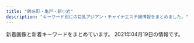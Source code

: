 ```yaml
---
title: "錦糸町・亀戸・新小岩"
description: "キーワード別にの巨乳アジアン・チャイナエステ嬢情報をまとめました。"
---
```


新着画像と新着キーワードをまとめています。
2021年04月19日の情報です。

<DmmAffiliateIns />
<KeywordTable
  shops={
    [
    {
        "keywords": {
            "C": 13,
            "\u30bb\u30af\u30b7\u30fc": 1
        },
        "station": "JR\u5c0f\u5ca9\u99c5\u5357\u53e3",
        "url": "http://thaipataya.chm.jp/",
        "name": "\u30d1\u30bf\u30e4",
        "img_links": [
            "https://chm.jp/domains1/thaipataya/myimg/imgcom37736_sp.png",
            "https://chm.jp/domains1/thaipataya/myimg/imgcom36603_sp.png",
            "https://chm.jp/domains1/thaipataya/myimg/imgcom36565_sp.jpg",
            "https://chm.jp/domains1/thaipataya/myimg/imgcom36584_sp.jpg",
            "https://chm.jp/domains1/thaipataya/myimg/imgcom37654_sp.jpg",
            "http://chm.jp/img/linebutton_82x20.png",
            "https://chm.jp/domains1/thaipataya/myimg/imgcom37789_sp.png",
            "https://chm.jp/domains1/thaipataya/myimg/imgcom36619_sp.jpg",
            "https://chm.jp/domains1/thaipataya/myimg/imgcom37659_sp.png",
            "https://chm.jp/domains1/thaipataya/myimg/imgcom37653_sp.jpg",
            "https://chm.jp/domains1/thaipataya/myimg/imgcom37734_sp.png",
            "https://chm.jp/domains1/thaipataya/myimg/imgcom36615_sp.png",
            "https://chm.jp/domains1/thaipataya/myimg/slideimg36561_sp.jpg",
            "https://chm.jp/domains1/thaipataya/myimg/imgcom36636_sp.jpg",
            "https://chm.jp/domains1/thaipataya/myimg/imgcom37668_sp.png",
            "https://chm.jp/domains1/thaipataya/myimg/imgcom37731_sp.png",
            "https://chm.jp/domains1/thaipataya/myimg/imgcom36575_sp.jpg",
            "https://chm.jp/domains1/thaipataya/myimg/imgcom36606_sp.jpg",
            "https://chm.jp/sozai/0_4999/bn122_sp.png",
            "https://chm.jp/domains1/thaipataya/myimg/imgcom37738_sp.png",
            "https://chm.jp/domains1/thaipataya/myimg/imgcom37732_sp.png",
            "https://chm.jp/domains1/thaipataya/myimg/imgcom37660_sp.png",
            "https://chm.jp/domains1/thaipataya/myimg/imgcom36585_sp.jpg",
            "https://chm.jp/sozai/0_4999/bn112_sp.png",
            "https://chm.jp/domains1/thaipataya/myimg/imgcom37174_sp.png",
            "https://chm.jp/domains1/thaipataya/myimg/imgcom37915_sp.jpg",
            "https://chm.jp/domains1/thaipataya/myimg/imgcom37664_sp.png",
            "https://chm.jp/domains1/thaipataya/myimg/imgcom37358_sp.jpg",
            "https://chm.jp/domains1/thaipataya/myimg/imgcom36566_sp.png",
            "https://chm.jp/domains1/thaipataya/myimg/imgcom37669_sp.jpg",
            "https://chm.jp/domains1/thaipataya/myimg/imgcom37663_sp.jpg",
            "https://chm.jp/domains1/thaipataya/myimg/imgcom37069_sp.jpg",
            "https://chm.jp/domains1/thaipataya/myimg/imgcom37360_sp.jpg",
            "https://chm.jp/domains1/thaipataya/myimg/imgcom37726_sp.png",
            "https://chm.jp/domains1/thaipataya/myimg/imgcom37839_sp.jpg",
            "https://chm.jp/domains1/thaipataya/myimg/imgcom37737_sp.png",
            "https://chm.jp/domains1/thaipataya/myimg/imgcom37655_sp.jpg",
            "https://chm.jp/domains1/thaipataya/myimg/imgcom37665_sp.jpg",
            "https://chm.jp/domains1/thaipataya/myimg/imgcom37841_sp.jpg",
            "https://chm.jp/domains1/thaipataya/myimg/imgcom36605_sp.jpg",
            "https://chm.jp/domains1/thaipataya/myimg/imgcom37710_sp.jpg",
            "https://chm.jp/domains1/thaipataya/myimg/imgcom37662_sp.png",
            "https://chm.jp/domains1/thaipataya/myimg/imgcom36634_sp.jpg",
            "https://chm.jp/domains1/thaipataya/myimg/imgcom37177_sp.png",
            "https://chm.jp/domains1/thaipataya/myimg/imgcom37357_sp.jpg",
            "https://chm.jp/domains1/thaipataya/myimg/imgcom37733_sp.png",
            "https://chm.jp/domains1/thaipataya/myimg/imgcom37728_sp.png",
            "https://chm.jp/domains1/thaipataya/myimg/imgcom37729_sp.png",
            "https://chm.jp/domains1/thaipataya/myimg/imgcom37361_sp.png",
            "https://chm.jp/domains1/thaipataya/myimg/imgcom37667_sp.png",
            "https://chm.jp/domains1/thaipataya/myimg/imgcom36581_sp.jpg",
            "https://chm.jp/domains1/thaipataya/myimg/imgcom37661_sp.png",
            "https://chm.jp/domains1/thaipataya/myimg/imgcom37666_sp.jpg",
            "https://chm.jp/domains1/thaipataya/myimg/imgcom37725_sp.png",
            "https://chm.jp/domains1/thaipataya/myimg/imgcom36614_sp.jpg",
            "https://chm.jp/domains1/thaipataya/myimg/imgcom36613_sp.jpg",
            "https://chm.jp/domains1/thaipataya/myimg/imgcom36618_sp.png",
            "https://chm.jp/domains1/thaipataya/myimg/imgcom37913_sp.jpg",
            "https://chm.jp/domains1/thaipataya/myimg/imgcom37833_sp.jpg",
            "https://chm.jp/domains1/thaipataya/myimg/imgcom37359_sp.jpg",
            "https://chm.jp/domains1/thaipataya/myimg/imgcom37740_sp.png",
            "https://chm.jp/domains1/thaipataya/myimg/imgcom37362_sp.png",
            "https://chm.jp/domains1/thaipataya/myimg/imgcom37172_sp.png",
            "https://chm.jp/domains1/thaipataya/myimg/imgcom37914_sp.jpg",
            "https://chm.jp/domains1/thaipataya/myimg/imgcom36576_sp.jpg",
            "https://chm.jp/domains1/thaipataya/myimg/imgcom37916_sp.jpg",
            "https://chm.jp/domains1/thaipataya/myimg/imgcom37067_sp.png",
            "https://chm.jp/domains1/thaipataya/myimg/imgcom37068_sp.jpg",
            "https://chm.jp/domains1/thaipataya/myimg/slideimg36560_sp.jpg",
            "https://chm.jp/domains1/thaipataya/myimg/imgcom36635_sp.jpg",
            "https://chm.jp/domains1/thaipataya/myimg/imgcom37658_sp.png",
            "https://chm.jp/domains1/thaipataya/myimg/imgcom36582_sp.jpg",
            "https://chm.jp/domains1/thaipataya/myimg/imgcom37739_sp.png",
            "https://chm.jp/domains1/thaipataya/myimg/imgcom36604_sp.jpg",
            "https://chm.jp/domains1/thaipataya/myimg/imgcom37730_sp.png",
            "https://chm.jp/domains1/thaipataya/myimg/imgcom37834_sp.jpg",
            "https://chm.jp/domains1/thaipataya/myimg/slideimg36562_sp.jpg",
            "https://chm.jp/domains1/thaipataya/myimg/imgcom36567_sp.jpg",
            "https://chm.jp/domains1/thaipataya/myimg/imgcom36607_sp.jpg",
            "https://chm.jp/domains1/thaipataya/myimg/imgcom37840_sp.jpg",
            "https://chm.jp/domains1/thaipataya/myimg/imgcom37727_sp.png"
        ]
    },
    {
        "img_links": [
            "https://www.yitigo.work/images/staff/mayu.png",
            "https://www.yitigo.work/images/home/index_tel.png",
            "https://www.yitigo.work/images/staff/mayu1.jpg",
            "https://www.yitigo.work/images/headerParts01.png",
            "https://www.yitigo.work/images/home/index_14.png",
            "https://www.yitigo.work/images/staff/staff_03.png",
            "https://www.yitigo.work/images/top_flash_02.jpg",
            "https://www.yitigo.work/images/top_04.png",
            "https://www.yitigo.work/images/home/index_09.png",
            "https://www.yitigo.work/images/home/staff_02.jpg",
            "https://www.yitigo.work/images/home/index_05.png",
            "https://www.yitigo.work/images/home/staff_03.jpg",
            "https://www.yitigo.work/images/home/index_17.png",
            "https://www.yitigo.work/images/top_flash_01.jpg",
            "https://www.yitigo.work/images/top_01.png",
            "https://www.yitigo.work/images/staff/risa.png",
            "https://www.yitigo.work/images/page_top.png",
            "https://www.yitigo.work/images/staff/hana.png",
            "https://www.yitigo.work/images/staff/risa1.jpg",
            "https://www.yitigo.work/images/home/staff_01.jpg",
            "https://www.yitigo.work/images/home/index_06.png",
            "https://www.yitigo.work/images/home/index_15.png",
            "https://www.yitigo.work/images/home/index_07.png",
            "https://www.yitigo.work/images/home/index_13.png",
            "https://www.yitigo.work/images/home/index_12.png",
            "https://www.yitigo.work/images/home/index_01.png",
            "https://www.yitigo.work/images/home/index_11.png",
            "https://www.yitigo.work/images/home/index_19.png",
            "https://www.yitigo.work/images/staff/staff_01.png",
            "https://www.yitigo.work/images/home/index_10.png",
            "https://www.yitigo.work/images/top_02.png",
            "https://www.yitigo.work/images/staff/hana1.jpg"
        ],
        "name": "\u82fa",
        "url": "https://www.yitigo.work/",
        "station": "JR\u5c0f\u5ca9\u99c5\u5357\u53e3",
        "keywords": {}
    },
    {
        "name": "\u30b9\u30c1\u30e5\u30ef\u306e\u30b9\u30de\u30a4\u30eb",
        "keywords": {
            "C": 7
        },
        "url": "http://kinshicho-es.xyz/",
        "img_links": [
            "http://kinshicho-es.xyz/images/g41.jpg",
            "http://kinshicho-es.xyz/images/left1_2_02.jpg",
            "http://kinshicho-es.xyz/images/kanban.jpg",
            "http://kinshicho-es.xyz/images/r1.jpg",
            "http://kinshicho-es.xyz/images/top1.jpg",
            "http://kinshicho-es.xyz/images/g5.jpg",
            "http://kinshicho-es.xyz/images/b2.jpg",
            "http://kinshicho-es.xyz/images/g2.jpg",
            "http://kinshicho-es.xyz/images/r4.jpg",
            "http://kinshicho-es.xyz/images/g3.jpg",
            "http://kinshicho-es.xyz/images/r2.jpg",
            "http://kinshicho-es.xyz/images/r3.jpg",
            "http://kinshicho-es.xyz/images/b1.jpg",
            "http://kinshicho-es.xyz/images/news-tit1.jpg",
            "http://kinshicho-es.xyz/images/top.jpg",
            "http://kinshicho-es.xyz/images/g0.jpg"
        ],
        "station": "JR\u9326\u7cf8\u753a\u99c5\u5317\u53e3"
    },
    {
        "station": "JR\u9326\u7cf8\u753a\u99c5\u5317\u53e3",
        "url": "http://k-yorocobi.com/",
        "img_links": [
            "http://k-yorocobi.com/images/bar-pickup.png",
            "http://k-yorocobi.com/images/bar-cam.png",
            "http://k-yorocobi.com/images/c-top.png",
            "http://k-yorocobi.com/images/bar-interior.png",
            "http://k-yorocobi.com/pic/pic1.jpg",
            "http://k-yorocobi.com/images/b-tel.png",
            "http://k-yorocobi.com/images/bar-staff.png",
            "http://k-yorocobi.com/images/footer.png",
            "http://k-yorocobi.com/pic/pic3.jpg",
            "http://k-yorocobi.com/staff/s-tika.jpg",
            "http://k-yorocobi.com/images/b-movie.png",
            "http://k-yorocobi.com/staff/s-rina.jpg",
            "http://k-yorocobi.com/images/bar-news.png",
            "http://k-yorocobi.com/images/c-staff.png",
            "http://k-yorocobi.com/images/b-awaawa.png",
            "http://k-yorocobi.com/images/bill.jpg",
            "http://k-yorocobi.com/staff/s-yuyu.jpg",
            "http://k-yorocobi.com/staff/s-emi.jpg",
            "http://k-yorocobi.com/pic/pic2.jpg",
            "http://k-yorocobi.com/pic/pic4.jpg",
            "http://k-yorocobi.com/images/c-interior.png",
            "http://k-yorocobi.com/images/b-mobile.png"
        ],
        "keywords": {},
        "name": "\u3088\u308d\u3053\u3073"
    },
    {
        "img_links": [
            "http://shizuku2009.com/images/index_02.jpg",
            "http://shizuku2009.com/images/index_04.jpg",
            "http://shizuku2009.com/images/index_14.jpg",
            "http://shizuku2009.com/images/index_06.jpg",
            "http://shizuku2009.com/images/index_15.jpg",
            "http://shizuku2009.com/staff/6/1.jpg",
            "http://shizuku2009.com/images/index_17.jpg",
            "http://shizuku2009.com/images/staff_15.jpg",
            "http://shizuku2009.com/staff/2/1.jpg",
            "http://shizuku2009.com/images/index_10.jpg",
            "http://shizuku2009.com/images/index_07.jpg",
            "http://shizuku2009.com/staff/3/1.jpg",
            "http://shizuku2009.com/staff/4/1.jpg",
            "http://shizuku2009.com/images/staff_12.jpg",
            "http://shizuku2009.com/images/index_20.jpg",
            "http://shizuku2009.com/staff/1/1.jpg",
            "http://shizuku2009.com/images/index_09.jpg",
            "http://shizuku2009.com/images/index_08.jpg",
            "http://shizuku2009.com/staff/5/1.jpg",
            "http://shizuku2009.com/images/index_05.jpg",
            "http://shizuku2009.com/images/index_19.jpg",
            "http://shizuku2009.com/images/index_13.jpg",
            "http://shizuku2009.com/images/service_13.jpg"
        ],
        "station": "\u9752\u7825\u99c5A2\u51fa\u53e3",
        "name": "\u79cb",
        "keywords": {},
        "url": "http://shizuku2009.com/"
    },
    {
        "name": "SHERRY",
        "keywords": {
            "87": 16,
            "G": 8,
            "86": 16,
            "88": 8,
            "C": 8,
            "D": 24
        },
        "url": "http://www.sherry.relaxjp.info/",
        "station": "JR\u9326\u7cf8\u753a\u99c5\u5357\u53e3",
        "img_links": [
            "http://www.sherry.relaxjp.info/files/004.jpg",
            "http://www.sherry.relaxjp.info/images/s_news.png",
            "http://www.sherry.relaxjp.info/files/005.jpg",
            "http://www.sherry.relaxjp.info/images/slider-img002.jpg",
            "http://www.sherry.relaxjp.info/images/s_pickup.png",
            "http://www.sherry.relaxjp.info/files/001.jpg",
            "http://www.sherry.relaxjp.info/files/002.jpg",
            "http://www.sherry.relaxjp.info/images/m2.jpg",
            "http://www.sherry.relaxjp.info/images/m3.jpg",
            "http://www.sherry.relaxjp.info/images/m1.jpg",
            "http://www.sherry.relaxjp.info/images/m4.jpg",
            "http://www.sherry.relaxjp.info/images/s_message.png",
            "http://www.sherry.relaxjp.info/images/m6.jpg",
            "http://www.sherry.relaxjp.info/images/slider-img001.jpg",
            "http://www.sherry.relaxjp.info/images/s_top_therapist.png",
            "http://www.sherry.relaxjp.info/files/003.jpg"
        ]
    },
    {
        "station": "JR\u4e80\u6238\u99c5\u6771\u53e3",
        "img_links": [
            "http://miyabi-aroma.xyz/images/staff/3/yaya2.jpg",
            "http://miyabi-aroma.xyz/images/index-rose_02.png",
            "http://miyabi-aroma.xyz/images/staff/3/kiki2.jpg",
            "http://miyabi-aroma.xyz/images/nav/nav-info.jpg",
            "http://miyabi-aroma.xyz/images/index-rose_13.png",
            "http://miyabi-aroma.xyz/images/3/2.jpg",
            "http://miyabi-aroma.xyz/images/shishu/se1.jpg",
            "http://miyabi-aroma.xyz/images/nav/nav-staff.jpg",
            "http://miyabi-aroma.xyz/images/nav/nav-job.jpg",
            "http://miyabi-aroma.xyz/images/staff/3/rina2.jpg",
            "http://miyabi-aroma.xyz/images/staff/3/miya2.jpg",
            "http://miyabi-aroma.xyz/images/staff/3/miya.jpg",
            "http://miyabi-aroma.xyz/images/nav/nav-sys.jpg",
            "http://miyabi-aroma.xyz/images/11.png",
            "http://miyabi-aroma.xyz/images/index-rose_07.png",
            "http://miyabi-aroma.xyz/images/3/1.jpg",
            "http://miyabi-aroma.xyz/images/index-rose_09.png",
            "http://miyabi-aroma.xyz/images/index-rose_04.png",
            "http://miyabi-aroma.xyz/images/staff/3/yaya1.jpg",
            "http://miyabi-aroma.xyz/images/1801706901.jpg",
            "http://miyabi-aroma.xyz/images/staff/3/yami.jpg",
            "http://miyabi-aroma.xyz/images/staff/3/ami.jpg",
            "http://miyabi-aroma.xyz/images/staff/3/kiki.jpg",
            "http://miyabi-aroma.xyz/images/staff/3/rina.jpg",
            "http://miyabi-aroma.xyz/images/staff/3/ami2.jpg",
            "http://miyabi-aroma.xyz/images/shishu/se2.jpg"
        ],
        "url": "http://miyabi-aroma.xyz/",
        "keywords": {
            "C": 7
        },
        "name": "\u685c"
    },
    {
        "station": "JR\u5c0f\u5ca9\u99c5\u5317\u53e3",
        "url": "http://aria.tokyo-relaxtime.asia/",
        "name": "Aria\uff5e\u30a2\u30ea\u30a2\uff5e",
        "keywords": {},
        "img_links": [
            "http://aria.tokyo-relaxtime.asia/img/slick/st-4.jpg",
            "http://aria.tokyo-relaxtime.asia/img/cast/apple-01.jpg",
            "http://aria.tokyo-relaxtime.asia/img/cast/yaya-03.jpg",
            "http://aria.tokyo-relaxtime.asia/img/cast/miki-03.jpg",
            "http://aria.tokyo-relaxtime.asia/img/slick/st-3.jpg",
            "http://aria.tokyo-relaxtime.asia/img/cast/yumi-01.jpg",
            "http://aria.tokyo-relaxtime.asia/img/cast/rina-02.jpg",
            "http://aria.tokyo-relaxtime.asia/img/cast/coco-04.jpg",
            "http://aria.tokyo-relaxtime.asia/img/cast/yumi-02.jpg",
            "http://aria.tokyo-relaxtime.asia/img/cast/yuri-01.jpg",
            "http://aria.tokyo-relaxtime.asia/img/cast/aya-01.jpg",
            "http://aria.tokyo-relaxtime.asia/img/cast/miki-04.jpg",
            "http://aria.tokyo-relaxtime.asia/img/cast/yumi-03.jpg",
            "http://aria.tokyo-relaxtime.asia/img/cast/aki-03.jpg",
            "http://aria.tokyo-relaxtime.asia/img/cast/risa-03.jpg",
            "http://aria.tokyo-relaxtime.asia/img/cast/risa-01.jpg",
            "http://aria.tokyo-relaxtime.asia/img/cast/rina-04.jpg",
            "http://aria.tokyo-relaxtime.asia/img/cast/apple-02.jpg",
            "http://aria.tokyo-relaxtime.asia/img/slick/st-1.jpg",
            "http://aria.tokyo-relaxtime.asia/img/cast/aki-01.jpg",
            "http://aria.tokyo-relaxtime.asia/img/cast/nana-01.jpg",
            "http://aria.tokyo-relaxtime.asia/img/cast/aki-02.jpg",
            "http://aria.tokyo-relaxtime.asia/img/cast/yuri-04.jpg",
            "http://aria.tokyo-relaxtime.asia/img/cast/risa-02.jpg",
            "http://aria.tokyo-relaxtime.asia/img/cast/nana-03.jpg",
            "http://aria.tokyo-relaxtime.asia/img/cast/aya-02.jpg",
            "http://aria.tokyo-relaxtime.asia/img/cast/aya-03.jpg",
            "http://aria.tokyo-relaxtime.asia/img/cast/apple-04.jpg",
            "http://aria.tokyo-relaxtime.asia/img/cast/aki-04.jpg",
            "http://aria.tokyo-relaxtime.asia/img/interior/corridor-1.jpg",
            "http://aria.tokyo-relaxtime.asia/img/cast/apple-03.jpg",
            "http://aria.tokyo-relaxtime.asia/img/cast/miki-02.jpg",
            "http://aria.tokyo-relaxtime.asia/img/cast/coco-01.jpg",
            "http://aria.tokyo-relaxtime.asia/img/cast/miki-01.jpg",
            "http://aria.tokyo-relaxtime.asia/img/cast/yaya-02.jpg",
            "http://aria.tokyo-relaxtime.asia/img/cast/yaya-04.jpg",
            "http://aria.tokyo-relaxtime.asia/img/cast/yuri-03.jpg",
            "http://aria.tokyo-relaxtime.asia/img/cast/nana-02.jpg",
            "http://aria.tokyo-relaxtime.asia/img/cast/yaya-01.jpg",
            "http://aria.tokyo-relaxtime.asia/img/cast/nana-04.jpg",
            "http://aria.tokyo-relaxtime.asia/img/cast/aya-04.jpg",
            "http://aria.tokyo-relaxtime.asia/img/slick/st-2.jpg",
            "http://aria.tokyo-relaxtime.asia/img/interior/lobby-1.jpg",
            "http://aria.tokyo-relaxtime.asia/img/cast/yumi-04.jpg",
            "http://aria.tokyo-relaxtime.asia/img/cast/rina-03.jpg",
            "http://aria.tokyo-relaxtime.asia/img/cast/rina-01.jpg",
            "http://aria.tokyo-relaxtime.asia/img/cast/risa-04.jpg",
            "http://aria.tokyo-relaxtime.asia/img/cast/coco-03.jpg",
            "http://aria.tokyo-relaxtime.asia/img/slick/st-5.jpg",
            "http://aria.tokyo-relaxtime.asia/img/cast/coco-02.jpg"
        ]
    },
    {
        "keywords": {},
        "img_links": [
            "http://www.es-royal.click/images/8.jpg",
            "http://www.es-royal.click/images/b1.jpg",
            "http://www.es-royal.click/images/1.jpg",
            "http://www.es-royal.click/images/6.jpg",
            "http://www.es-royal.click/images/4.jpg",
            "http://www.es-royal.click/images/s1.png",
            "http://www.es-royal.click/images/staff_t.jpg",
            "http://www.es-royal.click/images/news.png",
            "http://www.es-royal.click/images/ta.jpg",
            "http://www.es-royal.click/img/momo2.jpg",
            "http://www.es-royal.click/img/nana1.jpg",
            "http://www.es-royal.click/images/int1.png",
            "http://www.es-royal.click/images/mobile.jpg",
            "http://www.es-royal.click/img/mimi1.jpg",
            "http://www.es-royal.click/images/sys1.png",
            "http://www.es-royal.click/images/b2.jpg",
            "http://www.es-royal.click/images/main_footer.jpg",
            "http://www.es-royal.click/images/9.jpg",
            "http://www.es-royal.click/img/emi1.jpg",
            "http://www.es-royal.click/images/5.jpg",
            "http://www.es-royal.click/img/miyuki1.jpg",
            "http://www.es-royal.click/images/int2.png",
            "http://www.es-royal.click/img/momo1.jpg",
            "http://www.es-royal.click/images/7.jpg",
            "http://www.es-royal.click/img/aya1.jpg",
            "http://www.es-royal.click/img/ego1.jpg",
            "http://www.es-royal.click/images/b3.jpg",
            "http://www.es-royal.click/images/main_top.jpg",
            "http://www.es-royal.click/images/head.jpg",
            "http://www.es-royal.click/images/interior_t.jpg"
        ],
        "name": "\u5e78\u305b",
        "station": "\u4eac\u6210\u7acb\u77f3\u99c5\u5317\u53e3",
        "url": "http://www.es-royal.click/"
    },
    {
        "name": "\u5343\u693f",
        "keywords": {},
        "url": "http://sentsubaki.asia/",
        "img_links": [
            "http://sentsubaki.asia/img/cast/yumi-04.jpg",
            "http://sentsubaki.asia/img/cast/yuyu-02.jpg",
            "http://sentsubaki.asia/img/cast/yumi-02.jpg",
            "http://sentsubaki.asia/img/cast/aya-04.jpg",
            "http://sentsubaki.asia/img/cast/you-02.jpg",
            "http://sentsubaki.asia/img/cast/miki-03.jpg",
            "http://sentsubaki.asia/img/cast/you-04.jpg",
            "http://sentsubaki.asia/img/interior/lobby-2.jpg",
            "http://sentsubaki.asia/img/cast/yuyu-01.jpg",
            "http://sentsubaki.asia/img/btn_twitter.png",
            "http://sentsubaki.asia/img/cast/nina-03.jpg",
            "http://sentsubaki.asia/img/btn_top.png",
            "http://sentsubaki.asia/img/cast/momo-01.jpg",
            "http://sentsubaki.asia/img/cast/miki-01.jpg",
            "http://sentsubaki.asia/img/cast/you-03.jpg",
            "http://sentsubaki.asia/img/head_time.png",
            "http://sentsubaki.asia/img/cast/yumi-03.jpg",
            "http://sentsubaki.asia/img/cast/aya-03.jpg",
            "http://sentsubaki.asia/img/interior/lobby-1.jpg",
            "http://sentsubaki.asia/img/cast/miki-04.jpg",
            "http://sentsubaki.asia/img/cast/momo-03.jpg",
            "http://sentsubaki.asia/img/cast/yuyu-04.jpg",
            "http://sentsubaki.asia/img/cast/nina-04.jpg",
            "http://sentsubaki.asia/img/head_tel.png",
            "http://sentsubaki.asia/img/coupon_special.png",
            "http://sentsubaki.asia/img/cast/momo-02.jpg",
            "http://sentsubaki.asia/img/btn_cast.png",
            "http://sentsubaki.asia/img/cast/you-01.jpg",
            "http://sentsubaki.asia/img/cast/miki-02.jpg",
            "http://sentsubaki.asia/img/cast/aya-01.jpg",
            "http://sentsubaki.asia/img/btn_interior.png",
            "http://sentsubaki.asia/img/cast/momo-04.jpg"
        ],
        "station": "JR\u4e80\u6238\u99c5\u6771\u53e3"
    },
    {
        "station": "JR\u65b0\u5c0f\u5ca9\u99c5\u5357\u53e3",
        "url": "http://www.o-miyabi.com/",
        "keywords": {
            "89": 6,
            "86": 2,
            "84": 2,
            "D": 4,
            "H": 2,
            "85": 4,
            "C": 12,
            "98": 2
        },
        "name": "\u96c5\u82b3",
        "img_links": [
            "http://www.o-miyabi.com/images/index_16.jpg",
            "http://www.o-miyabi.com/s/images/service_01.png",
            "http://www.o-miyabi.com/images/info_02.jpg",
            "http://www.o-miyabi.com/images/upload/thumb/928147996b3538a2.jpg",
            "http://www.o-miyabi.com/s/images/service_03.png",
            "http://www.o-miyabi.com/images/upload/thumb/301c9a35b11a384f.jpg",
            "http://www.o-miyabi.com/images/index_05.jpg",
            "http://www.o-miyabi.com/images/index_10.jpg",
            "http://www.o-miyabi.com/images/index_13.jpg",
            "http://www.o-miyabi.com/s/uploads/01.jpg",
            "http://www.o-miyabi.com/images/index_01.jpg",
            "http://www.o-miyabi.com/s/images/slider/next.png",
            "http://www.o-miyabi.com/images/upload/thumb/3074da3acdacd1a3.jpg",
            "http://www.o-miyabi.com/images/upload/thumb/0981f77ac0a1e07f.jpg",
            "http://www.o-miyabi.com/images/upload/thumb/1a8371be7358f1df.jpg",
            "http://www.o-miyabi.com/images/movie_09.jpg",
            "http://www.o-miyabi.com/s/images/slider/prev.png",
            "http://www.o-miyabi.com/s/images/pc.png",
            "http://www.o-miyabi.com/images/rec_09.jpg",
            "http://www.o-miyabi.com/images/index_09.jpg",
            "http://www.o-miyabi.com/images/upload/thumb/0dc07af1006255fa.jpg",
            "http://www.o-miyabi.com/s/image/nav_sys.png",
            "http://www.o-miyabi.com/images/index_06.jpg",
            "http://www.o-miyabi.com/images/upload/thumb/04d21d82d11bc049.jpg",
            "http://www.o-miyabi.com/s/images/slider/3.jpg",
            "http://www.o-miyabi.com/s/images/t3.jpg",
            "http://www.o-miyabi.com/images/upload/thumb/57af63e7ff71466b.jpg",
            "http://www.o-miyabi.com/images/index_03.jpg",
            "http://www.o-miyabi.com/s/images/tel.png",
            "http://www.o-miyabi.com/s/images/t1.jpg",
            "http://www.o-miyabi.com/s/uploads/03.jpg",
            "http://www.o-miyabi.com/s/uploads/02.jpg",
            "http://www.o-miyabi.com/s/uploads/07.jpg",
            "http://www.o-miyabi.com/images/upload/thumb/db15ea2226867103.jpg",
            "http://www.o-miyabi.com/images/index_18.jpg",
            "http://www.o-miyabi.com/images/index_19.jpg",
            "http://www.o-miyabi.com/s/uploads/06.jpg",
            "http://www.o-miyabi.com/images/index_07.jpg",
            "http://www.o-miyabi.com/s/image/nav_topics.png",
            "http://www.o-miyabi.com/images/upload/thumb/7713de024ddc43e7.jpg",
            "http://www.o-miyabi.com/images/upload/thumb/72ffa1fb925d394b.jpg",
            "http://www.o-miyabi.com/images/upload/thumb/51d074f8f9cdb905.jpg",
            "http://www.o-miyabi.com/images/info_09.jpg",
            "http://www.o-miyabi.com/images/info.jpg",
            "http://www.o-miyabi.com/images/upload/thumb/6d7987cae648e809.jpg",
            "http://www.o-miyabi.com/girl/01.jpg",
            "http://www.o-miyabi.com/s/images/slider/2.jpg",
            "http://www.o-miyabi.com/s/uploads/08.jpg",
            "http://www.o-miyabi.com/s/images/iphone.png",
            "http://www.o-miyabi.com/images/rec.jpg",
            "http://www.o-miyabi.com/s/image/nav_cast.png",
            "http://www.o-miyabi.com/s/images/slider/1.jpg",
            "http://www.o-miyabi.com/images/staff_09.jpg",
            "http://www.o-miyabi.com/images/upload/thumb/e12bb065f2380463.jpg",
            "http://www.o-miyabi.com/s/image/nav_manga.png",
            "http://www.o-miyabi.com/s/image/nav_hotel.png",
            "http://www.o-miyabi.com/images/upload/thumb/ee1f5473198d928e.jpg",
            "http://www.o-miyabi.com/images/index_02.jpg",
            "http://www.o-miyabi.com/s/image/nav_top.png",
            "http://www.o-miyabi.com/s/images/top_2.jpg",
            "http://www.o-miyabi.com/images/index_04.jpg",
            "http://www.o-miyabi.com/s/images/t2.jpg",
            "http://www.o-miyabi.com/images/upload/thumb/6fceb6aef71115ac.jpg",
            "http://www.o-miyabi.com/s/uploads/04.jpg",
            "http://www.o-miyabi.com/s/images/service_07.png",
            "http://www.o-miyabi.com/s/images/okubokomachi.jpg",
            "http://www.o-miyabi.com/images/index_14.jpg"
        ]
    },
    {
        "station": "\u68ee\u4e0b\u99c5A4\u53e3",
        "keywords": {
            "90": 2,
            "93": 1,
            "86": 1
        },
        "url": "http://ipidiw.com/relaxnomori/",
        "img_links": [
            "http://ipidiw.com/relaxnomori/images/tp.png",
            "http://ipidiw.com/relaxnomori/user_data/00000018.jpg",
            "http://ipidiw.com/relaxnomori/images/rem.jpg",
            "http://ipidiw.com/relaxnomori/images/tt.jpg",
            "http://ipidiw.com/relaxnomori/images/mobile.jpg",
            "http://ipidiw.com/relaxnomori/images/news.jpg",
            "http://ipidiw.com/relaxnomori/images/staff_t.jpg",
            "http://ipidiw.com/relaxnomori/user_data/00000020.jpg",
            "http://ipidiw.com/relaxnomori/images/interior.png",
            "http://ipidiw.com/relaxnomori/user_data/00000017.jpg",
            "http://ipidiw.com/relaxnomori/images/interior_t.jpg",
            "http://ipidiw.com/relaxnomori/user_data/00000019.jpg"
        ],
        "name": "\u30ea\u30e9\u30c3\u30af\u30b9\u306e\u68ee"
    },
    {
        "img_links": [
            "http://www.sh-yuki.work/uploads/200618/1-20061Q6342Y06.jpg",
            "http://www.sh-yuki.work/images/room4.jpg",
            "http://www.sh-yuki.work/uploads/191006/1-191006105IM24.jpg",
            "http://www.sh-yuki.work/uploads/200713/1-200G3110344421.jpg",
            "http://www.sh-yuki.work/uploads/201215/1-201215145200113.jpg",
            "http://www.sh-yuki.work/images/lanmu3.jpg",
            "http://www.sh-yuki.work/images/1.jpg",
            "http://www.sh-yuki.work/uploads/200127/1-20012G02404310.jpg",
            "http://www.sh-yuki.work/uploads/191006/1-191006105P61Z.jpg",
            "http://www.sh-yuki.work/uploads/200110/1-20011013245Y49.jpg",
            "http://www.sh-yuki.work/uploads/191221/1-191221111A3123.jpg",
            "http://www.sh-yuki.work/images/end.png",
            "http://www.sh-yuki.work/images/s_staff.jpg",
            "http://www.sh-yuki.work/uploads/210216/1-210216154459443.jpg",
            "http://www.sh-yuki.work/images/room1.jpg",
            "http://www.sh-yuki.work/uploads/191021/1-19102116361I39.jpg",
            "http://www.sh-yuki.work/uploads/210216/1-210216154445506.jpg",
            "http://www.sh-yuki.work/uploads/190110/1-1Z110093529363.png",
            "http://www.sh-yuki.work/images/room3.jpg",
            "http://www.sh-yuki.work/uploads/191104/1-1911041I124915.jpg",
            "http://www.sh-yuki.work/images/s_news.jpg",
            "http://www.sh-yuki.work/images/room2.jpg",
            "http://www.sh-yuki.work/uploads/191227/1-19122F93911958.jpg",
            "http://www.sh-yuki.work/uploads/200618/1-20061Q633094V.jpg",
            "http://www.sh-yuki.work/uploads/190105/1-1Z105143R9539.jpg",
            "http://www.sh-yuki.work/uploads/201214/1-201214162100347.jpg",
            "http://www.sh-yuki.work/images/lanmu4.jpg",
            "http://www.sh-yuki.work/images/mobile.jpg",
            "http://www.sh-yuki.work/uploads/200620/1-200620154311K4.jpg",
            "http://www.sh-yuki.work/uploads/200620/1-20062015425B54.jpg",
            "http://www.sh-yuki.work/uploads/201215/1-201215145153M4.jpg",
            "http://www.sh-yuki.work/images/top.png",
            "http://www.sh-yuki.work/uploads/191028/1-19102Q03S5a4.jpg",
            "http://www.sh-yuki.work/uploads/200713/1-200G3125135C2.jpg",
            "http://www.sh-yuki.work/uploads/191202/1-191202154021200.jpg",
            "http://www.sh-yuki.work/images/lanmu2.jpg",
            "http://www.sh-yuki.work/images/nbj2.jpg",
            "http://www.sh-yuki.work/images/lanmu5.jpg",
            "http://www.sh-yuki.work/uploads/200218/1-20021Q3591A57.jpg",
            "http://www.sh-yuki.work/uploads/191227/1-19122F94110460.jpg",
            "http://www.sh-yuki.work/uploads/201214/1-20121416231WV.jpg",
            "http://www.sh-yuki.work/uploads/190105/1-1Z105143921224.jpg",
            "http://www.sh-yuki.work/uploads/200218/1-20021Q359301Q.jpg",
            "http://www.sh-yuki.work/uploads/190105/1-1Z105143940E6.jpg",
            "http://www.sh-yuki.work/uploads/190105/1-1Z1051440193X.jpg"
        ],
        "url": "http://www.sh-yuki.work/",
        "name": "\u3086\u304d",
        "station": "JR\u5c0f\u5ca9\u99c5\u5317\u53e3",
        "keywords": {
            "88": 1,
            "89": 2,
            "86": 14,
            "D": 17
        }
    },
    {
        "station": "JR\u4e80\u6238\u99c5\u6771\u53e3",
        "url": "http://iyashi.sweet-relaxation.com/",
        "img_links": [
            "http://iyashi.sweet-relaxation.com/img/cast/eri-03.jpg",
            "http://iyashi.sweet-relaxation.com/img/slick/sl-1.jpg",
            "http://iyashi.sweet-relaxation.com/img/cast/ran-03.jpg",
            "http://iyashi.sweet-relaxation.com/img/cast/yaya-01.jpg",
            "http://iyashi.sweet-relaxation.com/img/cast/eri-01.jpg",
            "http://iyashi.sweet-relaxation.com/img/slick/sl-6.jpg",
            "http://iyashi.sweet-relaxation.com/img/cast/ran-02.jpg",
            "http://iyashi.sweet-relaxation.com/img/slick/sl-4.jpg",
            "http://iyashi.sweet-relaxation.com/img/slick/sl-2.jpg",
            "http://iyashi.sweet-relaxation.com/img/cast/olive-01.jpg",
            "http://iyashi.sweet-relaxation.com/img/cast/yaya-02.jpg",
            "http://iyashi.sweet-relaxation.com/img/cast/eri-02.jpg",
            "http://iyashi.sweet-relaxation.com/img/cast/olive-03.jpg",
            "http://iyashi.sweet-relaxation.com/img/treatment/body-01.jpg",
            "http://iyashi.sweet-relaxation.com/img/treatment/aroma-01.jpg",
            "http://iyashi.sweet-relaxation.com/img/cast/ran-01.jpg",
            "http://iyashi.sweet-relaxation.com/img/treatment/ashitsubo-01.jpg",
            "http://iyashi.sweet-relaxation.com/img/cast/olive-02.jpg",
            "http://iyashi.sweet-relaxation.com/img/cast/yaya-03.jpg",
            "http://iyashi.sweet-relaxation.com/img/slick/sl-5.jpg",
            "http://iyashi.sweet-relaxation.com/img/slick/sl-3.jpg",
            "http://iyashi.sweet-relaxation.com/img/slick/sl-7.jpg"
        ],
        "name": "\u7652 IYASHI",
        "keywords": {}
    },
    {
        "url": "https://piano.sweet-relaxation.com/",
        "img_links": [
            "https://piano.sweet-relaxation.com/img/slick/sl-3.jpg",
            "https://piano.sweet-relaxation.com/img/cast/ai-03.jpg",
            "https://piano.sweet-relaxation.com/img/cast/aye-01.jpg",
            "https://piano.sweet-relaxation.com/img/cast/nana-02.jpg",
            "https://piano.sweet-relaxation.com/img/cast/miky-02.jpg",
            "https://piano.sweet-relaxation.com/img/cast/aki-01.jpg",
            "https://piano.sweet-relaxation.com/img/cast/miya-03.jpg",
            "https://piano.sweet-relaxation.com/img/cast/miky-03.jpg",
            "https://piano.sweet-relaxation.com/img/cast/miky-04.jpg",
            "https://piano.sweet-relaxation.com/img/interior/int-03.jpg",
            "https://piano.sweet-relaxation.com/img/cast/luna-02.jpg",
            "https://piano.sweet-relaxation.com/img/cast/miya-02.jpg",
            "https://piano.sweet-relaxation.com/img/slick/sl-4.jpg",
            "https://piano.sweet-relaxation.com/img/cast/miya-04.jpg",
            "https://piano.sweet-relaxation.com/img/cast/nana-03.jpg",
            "https://piano.sweet-relaxation.com/img/cast/ebi-01.jpg",
            "https://piano.sweet-relaxation.com/img/cast/nico-03.jpg",
            "https://piano.sweet-relaxation.com/img/cast/aye-03.jpg",
            "https://piano.sweet-relaxation.com/img/cast/nico-01.jpg",
            "https://piano.sweet-relaxation.com/img/cast/aini-01.jpg",
            "https://piano.sweet-relaxation.com/img/cast/nana-04.jpg",
            "https://piano.sweet-relaxation.com/img/cast/luna-04.jpg",
            "https://piano.sweet-relaxation.com/img/cast/lili-03.jpg",
            "https://piano.sweet-relaxation.com/img/cast/miya-01.jpg",
            "https://piano.sweet-relaxation.com/img/cast/coco-02.jpg",
            "https://piano.sweet-relaxation.com/img/cast/lili-01.jpg",
            "https://piano.sweet-relaxation.com/img/cast/luna-01.jpg",
            "https://piano.sweet-relaxation.com/img/cast/ai-04.jpg",
            "https://piano.sweet-relaxation.com/img/cast/ebi-03.jpg",
            "https://piano.sweet-relaxation.com/img/slick/sl-7.jpg",
            "https://piano.sweet-relaxation.com/img/interior/int-01.jpg",
            "https://piano.sweet-relaxation.com/img/cast/nico-04.jpg",
            "https://piano.sweet-relaxation.com/img/cast/coco-03.jpg",
            "https://piano.sweet-relaxation.com/img/cast/ebi-02.jpg",
            "https://piano.sweet-relaxation.com/img/cast/nico-02.jpg",
            "https://piano.sweet-relaxation.com/img/interior/int-04.jpg",
            "https://piano.sweet-relaxation.com/img/slick/sl-2.jpg",
            "https://piano.sweet-relaxation.com/img/cast/aki-02.jpg",
            "https://piano.sweet-relaxation.com/img/interior/int-02.jpg",
            "https://piano.sweet-relaxation.com/img/cast/coco-01.jpg",
            "https://piano.sweet-relaxation.com/img/cast/ai-02.jpg",
            "https://piano.sweet-relaxation.com/img/cast/lili-04.jpg",
            "https://piano.sweet-relaxation.com/img/cast/aye-02.jpg",
            "https://piano.sweet-relaxation.com/img/cast/coco-04.jpg",
            "https://piano.sweet-relaxation.com/img/slick/sl-1.jpg",
            "https://piano.sweet-relaxation.com/img/cast/nana-01.jpg",
            "https://piano.sweet-relaxation.com/img/cast/ai-01.jpg",
            "https://piano.sweet-relaxation.com/img/cast/aini-03.jpg",
            "https://piano.sweet-relaxation.com/img/cast/lili-02.jpg",
            "https://piano.sweet-relaxation.com/img/cast/aki-03.jpg",
            "https://piano.sweet-relaxation.com/img/cast/aye-04.jpg",
            "https://piano.sweet-relaxation.com/img/slick/sl-6.jpg",
            "https://piano.sweet-relaxation.com/img/cast/miky-01.jpg",
            "https://piano.sweet-relaxation.com/img/slick/sl-5.jpg",
            "https://piano.sweet-relaxation.com/img/cast/aini-02.jpg",
            "https://piano.sweet-relaxation.com/img/cast/aini-04.jpg",
            "https://piano.sweet-relaxation.com/img/cast/ebi-04.jpg",
            "https://piano.sweet-relaxation.com/img/cast/luna-03.jpg",
            "https://piano.sweet-relaxation.com/img/cast/aki-04.jpg"
        ],
        "name": "Piano",
        "keywords": {},
        "station": "JR\u65b0\u5c0f\u5ca9\u99c5\u5357\u53e3"
    },
    {
        "keywords": {},
        "name": "Angel\u2019s Smile",
        "url": "http://www.hu-wa.work/",
        "station": "JR\u5c0f\u5ca9\u99c5\u5357\u53e3",
        "img_links": [
            "http://www.hu-wa.work/img/kaori1.jpg",
            "http://www.hu-wa.work/images/6.png",
            "http://www.hu-wa.work/staff/ayumi.jpg",
            "http://www.hu-wa.work/img/yuna1.jpg",
            "http://www.hu-wa.work/images/news.png",
            "http://www.hu-wa.work/images/8.png",
            "http://www.hu-wa.work/images/s1.png",
            "http://www.hu-wa.work/staff/miki.jpg",
            "http://www.hu-wa.work/images/4.png",
            "http://www.hu-wa.work/images/head.jpg",
            "http://www.hu-wa.work/staff/maya.jpg",
            "http://www.hu-wa.work/staff/yuna.jpg",
            "http://www.hu-wa.work/images/interior_t.jpg",
            "http://www.hu-wa.work/images/1.png",
            "http://www.hu-wa.work/img/mimi2.jpg",
            "http://www.hu-wa.work/images/int1.png",
            "http://www.hu-wa.work/images/3.png",
            "http://www.hu-wa.work/img/ayumi1.jpg",
            "http://www.hu-wa.work/images/2.png",
            "http://www.hu-wa.work/img/maya1.jpg",
            "http://www.hu-wa.work/staff/kaori.jpg",
            "http://www.hu-wa.work/img/miki1.jpg",
            "http://www.hu-wa.work/images/sys.png",
            "http://www.hu-wa.work/images/ta.jpg",
            "http://www.hu-wa.work/images/staff_t.jpg",
            "http://www.hu-wa.work/img/natu1.jpg",
            "http://www.hu-wa.work/img/natu2.jpg",
            "http://www.hu-wa.work/img/mimi1.jpg",
            "http://www.hu-wa.work/images/int2.png",
            "http://www.hu-wa.work/staff/mimi.jpg",
            "http://www.hu-wa.work/images/tel.jpg",
            "http://www.hu-wa.work/images/5.png",
            "http://www.hu-wa.work/staff/natu.jpg"
        ]
    },
    {
        "name": "\u6625\u306e\u82b1",
        "img_links": [
            "http://harunohana.jpest.net/uploads//sites/38/2021/02/info-tit.png",
            "http://harunohana.jpest.net/uploads//sites/38/2021/02/tel_pickup.png",
            "http://harunohana.jpest.net/uploads//sites/38/2021/03/g1.jpg",
            "http://harunohana.jpest.net/uploads//sites/38/elementor/thumbs/c3-p3a4c1sf6l483iry9r6rlk4mpn8la6sbxgemvolfd4.jpg",
            "http://harunohana.jpest.net/uploads//sites/38/2021/02/c3.jpg",
            "http://harunohana.jpest.net/uploads//sites/38/2021/02/c4.jpg",
            "http://harunohana.jpest.net/uploads//sites/38/elementor/thumbs/c5-p3a4c3o3k96sqqp7ys00qjnjwezbpkzslpplu8in0o.jpg",
            "http://harunohana.jpest.net/uploads//sites/38/2021/02/pick-tit.png",
            "http://harunohana.jpest.net/uploads//sites/38/2021/02/c1.jpg",
            "http://harunohana.jpest.net/uploads//sites/38/elementor/thumbs/c2-p3a4by12f8z2t2xevpk9bl2sc3r4fedekxsoykr020.jpg",
            "http://harunohana.jpest.net/uploads//sites/38/2021/02/staff-tit.png",
            "http://harunohana.jpest.net/uploads//sites/38/2021/02/c2.jpg",
            "http://harunohana.jpest.net/uploads//sites/38/2021/03/g2.jpg",
            "http://harunohana.jpest.net/uploads//sites/38/2021/02/xian.jpg",
            "http://harunohana.jpest.net/uploads//sites/38/2021/04/g5.jpg",
            "http://harunohana.jpest.net/uploads//sites/38/2021/02/top-3.png",
            "http://harunohana.jpest.net/uploads//sites/38/2021/02/mobile.jpg",
            "http://harunohana.jpest.net/uploads//sites/38/elementor/thumbs/g2-p3mbcgd30zwwmzmmj2u1yl6l7q6iyltkocswnxcbm8.jpg",
            "http://harunohana.jpest.net/uploads//sites/38/2021/02/tel_top.png",
            "http://harunohana.jpest.net/uploads//sites/38/2021/02/ditiao-1.png",
            "http://harunohana.jpest.net/uploads//sites/38/2021/02/c6.jpg",
            "http://harunohana.jpest.net/uploads//sites/38/2021/03/g5.jpg",
            "http://harunohana.jpest.net/uploads//sites/38/2021/03/g3.jpg",
            "http://harunohana.jpest.net/uploads//sites/38/elementor/thumbs/g3-p3mbdh0sfjb37s5dl0oi5txkdr5uasv3te8udptyvk.jpg",
            "http://harunohana.jpest.net/uploads//sites/38/2021/03/1.jpg",
            "http://harunohana.jpest.net/uploads//sites/38/elementor/thumbs/g1-p3mbbo5xbyuayorl3qn8vsare61ijopmkh8c9mi4sw.jpg",
            "http://harunohana.jpest.net/uploads//sites/38/2021/02/c5.jpg",
            "http://harunohana.jpest.net/uploads//sites/38/2021/02/tel_staff.png",
            "http://harunohana.jpest.net/uploads//sites/38/elementor/thumbs/c1-p3a4bw5e1kwi5v056or06ljv5c0e005xwohq00tseg.jpg",
            "http://harunohana.jpest.net/uploads//sites/38/2021/02/mobile-tit.png",
            "http://harunohana.jpest.net/uploads//sites/38/elementor/thumbs/g4-p3mbec1gp2hjuwwbjw36y43rzgwycta8xnrv7ujz68.jpg",
            "http://harunohana.jpest.net/uploads//sites/38/elementor/thumbs/g5-p5qga8zeagwf7efovdavelljg7lsn1y4eanjgcq0uo.jpg",
            "http://harunohana.jpest.net/uploads//sites/38/2021/02/tel_info.png",
            "http://harunohana.jpest.net/uploads//sites/38/2021/02/news-tit.png"
        ],
        "keywords": {
            "C": 12
        },
        "url": "http://harunohana.jpest.net/",
        "station": "JR\u9326\u7cf8\u753a\u5357\u53e3"
    },
    {
        "name": "\u3042\u308f\u308f",
        "station": "JR\u9326\u7cf8\u753a\u99c5\u5357\u53e3",
        "img_links": [
            "https://awa-akasuri.jp/wp-content/uploads/2020/09/4_pc.png",
            "https://awa-akasuri.jp/wp-content/uploads/2020/01/aya22.png",
            "https://awa-akasuri.jp/wp-content/uploads/2020/09/awawa400x400.png",
            "https://awa-akasuri.jp/wp-content/uploads/2020/01/rika24_1.png",
            "https://awa-akasuri.jp/wp-content/uploads/2020/09/2_pc.png",
            "https://awa-akasuri.jp/wp-content/uploads/2020/01/mika21.png",
            "https://awa-akasuri.jp/wp-content/uploads/2020/09/1_sp.png",
            "https://awa-akasuri.jp/wp-content/uploads/2020/09/1_pc.png",
            "https://awa-akasuri.jp/wp-content/uploads/2020/09/2_sp.png",
            "https://awa-akasuri.jp/wp-content/uploads/2020/09/5_pc.png",
            "https://awa-akasuri.jp/wp-content/uploads/2020/09/awawa400x400-270x174.png",
            "https://awa-akasuri.jp/wp-content/uploads/2020/09/sora.png",
            "https://awa-akasuri.jp/wp-content/uploads/2020/01/mai1_1.jpg",
            "https://awa-akasuri.jp/wp-content/uploads/2020/01/kokomi_1.jpg",
            "https://awa-akasuri.jp/wp-content/uploads/2020/01/tomo25.png",
            "https://awa-akasuri.jp/wp-content/uploads/2020/09/3_pc.png",
            "https://awa-akasuri.jp/wp-content/uploads/2020/09/movie.png",
            "https://awa-akasuri.jp/wp-content/uploads/2020/01/yuki26.png",
            "https://awa-akasuri.jp/wp-content/uploads/2020/01/yumi22.png"
        ],
        "url": "https://awa-akasuri.jp/",
        "keywords": {
            "87": 52,
            "C": 13,
            "88": 26,
            "86": 13,
            "85": 26,
            "D": 104,
            "\u30bb\u30af\u30b7\u30fc": 11
        }
    },
    {
        "img_links": [
            "http://y-rlx.net/images/acc_tit01.jpg",
            "http://y-rlx.net/images/index_09.jpg",
            "http://y-rlx.net/images/acc_16.jpg",
            "http://y-rlx.net/images/index_02.png",
            "http://y-rlx.net/girl/08.jpg",
            "http://y-rlx.net/images/index_07.png",
            "http://y-rlx.net/images/sys.jpg",
            "http://y-rlx.net/images/staff_16.jpg",
            "http://y-rlx.net/girl/01.jpg",
            "http://y-rlx.net/images/index_12.jpg",
            "http://y-rlx.net/girl/07.jpg",
            "http://y-rlx.net/girl/06.jpg",
            "http://y-rlx.net/girl/03a.jpg",
            "http://y-rlx.net/images/index_16.png",
            "http://y-rlx.net/images/index_14.png",
            "http://y-rlx.net/images/sys_16.jpg",
            "http://y-rlx.net/images/index_21.jpg",
            "http://y-rlx.net/images/info.png",
            "http://y-rlx.net/images/index_23.jpg",
            "http://y-rlx.net/girl/07a.jpg",
            "http://y-rlx.net/girl/05.jpg",
            "http://y-rlx.net/images/index_04.png",
            "http://y-rlx.net/girl/010.jpg",
            "http://y-rlx.net/girl/00.jpg",
            "http://y-rlx.net/girl/03.jpg",
            "http://y-rlx.net/girl/010a.jpg",
            "http://y-rlx.net/images/rec.jpg",
            "http://y-rlx.net/girl/02.jpg",
            "http://y-rlx.net/images/index_08.jpg",
            "http://y-rlx.net/images/rec_16.jpg",
            "http://y-rlx.net/images/index_19.png",
            "http://y-rlx.net/images/index_13.jpg",
            "http://y-rlx.net/images/02.png",
            "http://y-rlx.net/images/rex_16.jpg",
            "http://y-rlx.net/girl/05a.jpg",
            "http://y-rlx.net/images/index_06.png",
            "http://y-rlx.net/girl/p01.jpg",
            "http://y-rlx.net/girl/09a.jpg",
            "http://y-rlx.net/images/01.png",
            "http://y-rlx.net/images/line.jpg",
            "http://y-rlx.net/girl/011.jpg",
            "http://y-rlx.net/images/acc_tit03.jpg",
            "http://y-rlx.net/images/index_11.jpg",
            "http://y-rlx.net/images/03.png",
            "http://y-rlx.net/images/acc_tit.jpg",
            "http://y-rlx.net/girl/011a.jpg",
            "http://y-rlx.net/girl/09.jpg",
            "http://y-rlx.net/images/index_10.jpg"
        ],
        "url": "http://y-rlx.net/",
        "name": "\u7f8e\u697d",
        "station": "JR\u65b0\u5c0f\u5ca9\u99c5\u5357\u53e3",
        "keywords": {
            "88": 1,
            "95": 2,
            "86": 2,
            "92": 1,
            "87": 1,
            "85": 1,
            "90": 1,
            "89": 1
        }
    },
    {
        "station": "JR\u9326\u7cf8\u753a\u99c5\u5357\u53e3",
        "img_links": [
            "http://dccompanyqoo10.cafe24.com/tiffany/images/store/store.png",
            "http://dccompanyqoo10.cafe24.com/tiffany/images/top/store_bg.png",
            "http://dccompanyqoo10.cafe24.com/tiffany/images/common/header.png"
        ],
        "keywords": {},
        "name": "Cherry",
        "url": "http://cherry-esthe.com/"
    },
    {
        "keywords": {},
        "img_links": [
            "http://yousei.xyz/images/top.png",
            "http://yousei.xyz/images/r4.jpg",
            "http://yousei.xyz/images/g6.jpg",
            "http://yousei.xyz/images/r1.jpg",
            "http://yousei.xyz/images/r2.jpg",
            "http://yousei.xyz/images/g2.jpg",
            "http://yousei.xyz/images/r3.jpg",
            "http://yousei.xyz/images/recuit.jpg",
            "http://yousei.xyz/images/g4.jpg",
            "http://yousei.xyz/images/mobile.jpg",
            "http://yousei.xyz/images/g3.jpg",
            "http://yousei.xyz/images/g1.jpg",
            "http://yousei.xyz/images/g5.jpg",
            "http://yousei.xyz/images/mob.png"
        ],
        "name": "Remoon",
        "station": "JR\u4e80\u6238\u99c5\u6771\u53e3",
        "url": "http://yousei.xyz/"
    },
    {
        "url": "http://mori.me-es.com/",
        "name": "\u68ee",
        "keywords": {
            "90": 1,
            "88": 1,
            "85": 3,
            "86": 3,
            "87": 1,
            "C": 7
        },
        "station": "JR\u65b0\u5c0f\u5ca9\u99c5\u5317\u53e3",
        "img_links": [
            "http://mori.me-es.com/girls/05.jpg",
            "http://mori.me-es.com/images/sub_28.jpg",
            "http://mori.me-es.com/girls/08a.jpg",
            "http://mori.me-es.com/girls/03.jpg",
            "http://mori.me-es.com/images/index_05.jpg",
            "http://mori.me-es.com/images/index_26.jpg",
            "http://mori.me-es.com/images/index_04.jpg",
            "http://mori.me-es.com/girls/04.jpg",
            "http://mori.me-es.com/girls/04a.jpg",
            "http://mori.me-es.com/images/index_28.jpg",
            "http://mori.me-es.com/images/rec.jpg",
            "http://mori.me-es.com/images/info_15.jpg",
            "http://mori.me-es.com/girls/06.jpg",
            "http://mori.me-es.com/images/index_29.jpg",
            "http://mori.me-es.com/images/index_19.jpg",
            "http://mori.me-es.com/images/index_07.jpg",
            "http://mori.me-es.com/images/index_16.jpg",
            "http://mori.me-es.com/images/index_06.jpg",
            "http://mori.me-es.com/images/index_27.jpg",
            "http://mori.me-es.com/images/index_20.jpg",
            "http://mori.me-es.com/images/info.jpg",
            "http://mori.me-es.com/images/index_09.jpg",
            "http://mori.me-es.com/images/index_17.jpg",
            "http://mori.me-es.com/images/index_03.jpg",
            "http://mori.me-es.com/images/index_15.jpg",
            "http://mori.me-es.com/girls/02.jpg",
            "http://mori.me-es.com/images/index_22.jpg",
            "http://mori.me-es.com/images/index_18.jpg",
            "http://mori.me-es.com/images/index_01.jpg",
            "http://mori.me-es.com/girls/01.jpg",
            "http://mori.me-es.com/images/index_24.jpg",
            "http://mori.me-es.com/images/index_30.jpg",
            "http://mori.me-es.com/images/staff_15.jpg",
            "http://mori.me-es.com/images/index_12.jpg",
            "http://mori.me-es.com/girls/07.jpg",
            "http://mori.me-es.com/images/index_02.jpg",
            "http://mori.me-es.com/girls/00.jpg",
            "http://mori.me-es.com/images/index_21.jpg",
            "http://mori.me-es.com/images/index_10.jpg",
            "http://mori.me-es.com/images/index_25.jpg",
            "http://mori.me-es.com/images/index_08.jpg",
            "http://mori.me-es.com/images/index_13.jpg",
            "http://mori.me-es.com/girls/08.jpg",
            "http://mori.me-es.com/images/rec_15.jpg"
        ]
    },
    {
        "img_links": [
            "http://www.es-raku.link/images/r1.jpg",
            "http://www.es-raku.link/img/mai1.jpg",
            "http://www.es-raku.link/staff/yuki.jpg",
            "http://www.es-raku.link/images/head.png",
            "http://www.es-raku.link/img/kaori1.jpg",
            "http://www.es-raku.link/images/int2.png",
            "http://www.es-raku.link/images/rtel.jpg",
            "http://www.es-raku.link/images/mobile.jpg",
            "http://www.es-raku.link/images/3.jpg",
            "http://www.es-raku.link/images/news.jpg",
            "http://www.es-raku.link/images/menu/top.png",
            "http://www.es-raku.link/staff/riri.jpg",
            "http://www.es-raku.link/img/lucky1.jpg",
            "http://www.es-raku.link/staff/ayaka.jpg",
            "http://www.es-raku.link/img/ruru1.jpg",
            "http://www.es-raku.link/staff/ruru.jpg",
            "http://www.es-raku.link/images/staff_t.png",
            "http://www.es-raku.link/staff/lucky.jpg",
            "http://www.es-raku.link/staff/mai.jpg",
            "http://www.es-raku.link/images/list.jpg",
            "http://www.es-raku.link/images/7.jpg",
            "http://www.es-raku.link/images/menu/interior.png",
            "http://www.es-raku.link/img/riri1.jpg",
            "http://www.es-raku.link/staff/kaori.jpg",
            "http://www.es-raku.link/images/interior_t.png",
            "http://www.es-raku.link/images/6.jpg",
            "http://www.es-raku.link/img/yuki1.jpg",
            "http://www.es-raku.link/images/int1.png",
            "http://www.es-raku.link/images/8.jpg",
            "http://www.es-raku.link/images/2.jpg",
            "http://www.es-raku.link/images/r2.jpg",
            "http://www.es-raku.link/img/ayaka1.jpg",
            "http://www.es-raku.link/images/menu/staff.png",
            "http://www.es-raku.link/images/1.jpg",
            "http://www.es-raku.link/images/tel.jpg",
            "http://www.es-raku.link/images/line.png",
            "http://www.es-raku.link/images/9.jpg",
            "http://www.es-raku.link/images/sys1.jpg"
        ],
        "keywords": {},
        "url": "http://www.es-raku.link/",
        "station": "JR\u9326\u7cf8\u753a\u99c5\u5357\u53e3",
        "name": "Lucky\uff5e\u30e9\u30c3\u30ad\u30fc\uff5e"
    },
    {
        "name": "\u685c\u82b1",
        "img_links": [],
        "station": "JR\u4e80\u6238\u99c5\u5317\u53e3",
        "keywords": {},
        "url": "http://yukinosakura.tyo.cm/"
    },
    {
        "station": "JR\u5c0f\u5ca9\u99c5\u5317\u53e3",
        "img_links": [],
        "url": "http://mariabella.ies.fun/",
        "name": "\u30de\u30ea\u30a2\u30d9\u30fc\u30e9",
        "keywords": {}
    },
    {
        "url": "http://cpienakada.com/",
        "keywords": {
            "C": 1,
            "D": 4,
            "86": 1
        },
        "img_links": [
            "http://cpienakada.com/upload/images/20210331_153515.png",
            "http://cpienakada.com/upload/202104/thumb/1617331988.jpg",
            "http://cpienakada.com/upload/202104/1617331988.jpg",
            "http://cpienakada.com/upload/202103/1617174691.jpg",
            "http://cpienakada.com/upload/images/20210331_151305.jpg",
            "http://cpienakada.com/upload/images/20210331_153453.jpg",
            "http://cpienakada.com/upload/202104/thumb_dis/1617331988.jpg",
            "http://cpienakada.com/upload/202104/1617264609.jpg",
            "http://cpienakada.com/upload/202104/1617264919.jpg",
            "http://cpienakada.com/upload/202103/1617174846.jpg",
            "http://cpienakada.com/upload/202104/thumb_dis/1617264788.jpg",
            "http://cpienakada.com/upload/202104/thumb/1617264407.jpg",
            "http://cpienakada.com/upload/202104/1617264407.jpg",
            "http://cpienakada.com/upload/202104/thumb_dis/1617264919.jpg",
            "http://cpienakada.com/upload/202104/thumb_dis/1617264407.jpg",
            "http://cpienakada.com/upload/202103/1617175559.jpg",
            "http://cpienakada.com/upload/202104/thumb/1617264919.jpg",
            "http://cpienakada.com/upload/images/20210331_151639.jpg",
            "http://cpienakada.com/upload/202104/thumb/1617264788.jpg",
            "http://cpienakada.com/upload/images/20210402_094656.jpg",
            "http://cpienakada.com/upload/202104/1617264788.jpg",
            "http://cpienakada.com/upload/202104/thumb_dis/1617264609.jpg",
            "http://cpienakada.com/upload/202104/thumb/1617264609.jpg",
            "http://cpienakada.com/upload/202103/1617175265.jpg"
        ],
        "station": "JR\u4e80\u6238\u99c5\u5317\u53e3",
        "name": "\u604b\u59eb"
    },
    {
        "img_links": [
            "http://hani-est.xyz/images/a1.jpg",
            "http://hani-est.xyz/images/banna1.jpg",
            "http://hani-est.xyz/images/zi-staff.png",
            "http://hani-est.xyz/images/zi-newface.png",
            "http://hani-est.xyz/images/zi-service.png",
            "http://hani-est.xyz/images/g1.jpg",
            "http://hani-est.xyz/images/g4.jpg",
            "http://hani-est.xyz/images/g5.jpg",
            "http://hani-est.xyz/images/zi-ao.png",
            "http://hani-est.xyz/images/g6.jpg",
            "http://hani-est.xyz/images/new1.jpg",
            "http://hani-est.xyz/images/top.jpg",
            "http://hani-est.xyz/images/aoyi.jpg",
            "http://hani-est.xyz/images/banna2.jpg",
            "http://hani-est.xyz/images/g2.jpg",
            "http://hani-est.xyz/images/zi-pri.png",
            "http://hani-est.xyz/images/banna.jpg",
            "http://hani-est.xyz/images/g8.jpg"
        ],
        "station": "\u897f\u5927\u5cf6\u99c5A1\u51fa\u53e3",
        "url": "http://hani-est.xyz/",
        "keywords": {
            "82": 13,
            "\u4e73": 13,
            "\u5de8\u4e73": 13,
            "E": 13,
            "C": 41,
            "90": 26,
            "83": 13,
            "94": 13
        },
        "name": "\u871c\u82b1"
    },
    {
        "keywords": {},
        "name": "\u842c\u751f\u697c",
        "station": "JR\u4e80\u6238\u99c5\u5317\u53e3",
        "img_links": [
            "https://kameido-massage.com/images/top3.jpg",
            "https://kameido-massage.com/menu/home.png",
            "https://kameido-massage.com/images/top2.jpg",
            "https://kameido-massage.com/menu/blog.png",
            "https://kameido-massage.com/button/blog.png",
            "https://kameido-massage.com/icon/line.png",
            "https://kameido-massage.com/images/main-sp.jpg",
            "https://kameido-massage.com/2019/11/10/erika-s1.jpg",
            "https://kameido-massage.com/images/main-top.jpg",
            "https://kameido-massage.com/images/footer-l.png",
            "https://kameido-massage.com/images/top1.jpg",
            "https://kameido-massage.com/staff/aki-l1.jpg",
            "https://kameido-massage.com/icon/facebook.png",
            "https://kameido-massage.com/menu/info.png",
            "https://kameido-massage.com/staff/nana-s1.jpg",
            "https://kameido-massage.com/icon/yelp.png",
            "https://kameido-massage.com/2020/03/28/nana-s1.jpg",
            "https://kameido-massage.com/images/clear.png",
            "https://kameido-massage.com/staff/yuyu-s1.jpg",
            "https://kameido-massage.com/staff/nana-l1.jpg",
            "https://kameido-massage.com/images/header3.png",
            "https://kameido-massage.com/menu/staff.png",
            "https://kameido-massage.com/2019/12/25/mika-s1.jpg",
            "https://kameido-massage.com/room/room-l1.jpg",
            "https://kameido-massage.com/icon/twitter.png",
            "https://kameido-massage.com/room/room-l4.jpg",
            "https://scdn.line-apps.com/n/line_add_friends/btn/ja.png",
            "https://kameido-massage.com/staff/yuki-s1.jpg",
            "https://kameido-massage.com/staff/mimi-s1.jpg",
            "https://kameido-massage.com/images/flower.png",
            "https://kameido-massage.com/staff/yuki-l1.jpg",
            "https://kameido-massage.com/button/staff.png",
            "https://kameido-massage.com/2020/05/15/kazumi-s1.jpg",
            "https://kameido-massage.com/2019/11/02/yuka-s1.jpg",
            "https://kameido-massage.com/link/mens-esthe.png",
            "https://kameido-massage.com/room/room-l2.jpg",
            "https://kameido-massage.com/staff/yuyu-l1.jpg",
            "https://kameido-massage.com/room/room-l3.jpg",
            "https://kameido-massage.com/2020/07/17/mika-s1.jpg",
            "https://kameido-massage.com/room/room-l5.jpg",
            "https://kameido-massage.com/room/room-l6.jpg",
            "https://kameido-massage.com/staff/aki-s1.jpg",
            "https://kameido-massage.com/button/home.png",
            "https://kameido-massage.com/images/footer-r.png",
            "https://kameido-massage.com/2019/10/29/yuri-s1.jpg",
            "https://kameido-massage.com/images/qrcode.png",
            "https://kameido-massage.com/images/main-small.jpg",
            "https://kameido-massage.com/2021/03/23/aki-s1.jpg"
        ],
        "url": "https://kameido-massage.com/"
    },
    {
        "img_links": [
            "http://el-grande.asia/img/cast/haru-01.jpg",
            "http://el-grande.asia/img/cast/hana-02.jpg",
            "http://el-grande.asia/img/cast/sara-05.jpg",
            "http://el-grande.asia/img/cast/sara-08.jpg",
            "http://el-grande.asia/img/cast/lucy-03.jpg",
            "http://el-grande.asia/img/cast/mei-04.jpg",
            "http://el-grande.asia/img/cast/rey-04.jpg",
            "http://el-grande.asia/img/cast/rey-01.jpg",
            "http://el-grande.asia/img/interior/shower-4.jpg",
            "http://el-grande.asia/img/cast/lucy-01.jpg",
            "http://el-grande.asia/img/cast/ringo-02.jpg",
            "http://el-grande.asia/img/cast/baby-03.jpg",
            "http://el-grande.asia/img/dagger.png",
            "http://el-grande.asia/img/cast/ringo-03.jpg",
            "http://el-grande.asia/img/cast/haru-02.jpg",
            "http://el-grande.asia/img/cast/mai-04.jpg",
            "http://el-grande.asia/img/cast/aki-02.jpg",
            "http://el-grande.asia/img/cast/belu-02.jpg",
            "http://el-grande.asia/img/cast/aki-04.jpg",
            "http://el-grande.asia/img/cast/lucy-02.jpg",
            "http://el-grande.asia/img/cast/mei-02.jpg",
            "http://el-grande.asia/img/interior/lobby-1.jpg",
            "http://el-grande.asia/img/cast/hana-03.jpg",
            "http://el-grande.asia/img/cast/misa-04.jpg",
            "http://el-grande.asia/img/cast/haru-03.jpg",
            "http://el-grande.asia/img/cast/mei-03.jpg",
            "http://el-grande.asia/img/cast/baby-04.jpg",
            "http://el-grande.asia/img/cast/lucy-04.jpg",
            "http://el-grande.asia/img/cast/mai-01.jpg",
            "http://el-grande.asia/img/btn_cast.png",
            "http://el-grande.asia/img/cast/baby-02.jpg",
            "http://el-grande.asia/img/cast/aki-03.jpg",
            "http://el-grande.asia/img/cast/ringo-04.jpg",
            "http://el-grande.asia/img/cast/hana-01.jpg",
            "http://el-grande.asia/img/cast/rey-02.jpg",
            "http://el-grande.asia/img/cast/belu-01.jpg",
            "http://el-grande.asia/img/cast/misa-01.jpg",
            "http://el-grande.asia/img/cast/belu-03.jpg",
            "http://el-grande.asia/img/cast/mei-01.jpg",
            "http://el-grande.asia/img/interior/corridor-1.jpg",
            "http://el-grande.asia/img/cast/hana-04.jpg",
            "http://el-grande.asia/img/cast/ringo-01.jpg",
            "http://el-grande.asia/img/cast/mai-03.jpg",
            "http://el-grande.asia/img/btn_top.png",
            "http://el-grande.asia/img/cast/sara-06.jpg",
            "http://el-grande.asia/img/btn_interior.png",
            "http://el-grande.asia/img/cast/haru-04.jpg",
            "http://el-grande.asia/img/cast/belu-04.jpg",
            "http://el-grande.asia/img/btn_twitter.png",
            "http://el-grande.asia/img/cast/baby-01.jpg",
            "http://el-grande.asia/img/cast/aki-01.jpg"
        ],
        "name": "\u30a8\u30eb\u30b0\u30e9\u30f3\u30c7-elgrande-",
        "station": "JR\u65b0\u5c0f\u5ca9\u99c5\u5357\u53e3",
        "url": "http://el-grande.asia/",
        "keywords": {}
    },
    {
        "keywords": {
            "G": 9,
            "E": 18
        },
        "img_links": [
            "http://biwert.xyz/templets/default/picture/staff_t.jpg",
            "http://biwert.xyz/uploads/allimg/180620/1-1P6201013133b.jpg",
            "http://biwert.xyz/uploads/201006/1-2010061A941445.jpg",
            "http://biwert.xyz/uploads/180620/1-1P62010193X63.jpg",
            "http://biwert.xyz/templets/default/picture/head.jpg",
            "http://biwert.xyz/uploads/180620/1-1P620101629244.png",
            "http://biwert.xyz/uploads/201003/1-2010031G35C32.jpg",
            "http://biwert.xyz/images/1-1P621101232H4.png",
            "http://biwert.xyz/templets/default/picture/interior_t.jpg",
            "http://biwert.xyz/uploads/201006/1-2010061F032C0.jpg",
            "http://biwert.xyz/uploads/201109/1-201109141105216.jpg",
            "http://biwert.xyz/uploads/201007/1-20100G4464b26.jpg",
            "http://biwert.xyz/uploads/201003/1-2010031G432629.jpg",
            "http://biwert.xyz/uploads/allimg/180620/1-1P620101640O8.png",
            "http://biwert.xyz/uploads/180620/1-1P62010154K00.png",
            "http://biwert.xyz/templets/default/picture/news.jpg",
            "http://biwert.xyz/uploads/201003/1-2010031G415110.jpg",
            "http://biwert.xyz/uploads/201003/1-2010031G3421X.jpg",
            "http://biwert.xyz/templets/default/picture/rec1.png"
        ],
        "name": "\u4e00\u6642",
        "url": "http://biwert.xyz/",
        "station": "JR\u5c0f\u5ca9\u99c5\u5317\u53e3"
    },
    {
        "keywords": {
            "86": 2,
            "C": 11,
            "E": 2,
            "D": 4,
            "87": 4
        },
        "name": "\u3072\u307e\u308f\u308a",
        "station": "JR\u65b0\u5c0f\u5ca9\u99c5\u5357\u53e3",
        "img_links": [
            "http://www.himawari-shinkoiwa.com/img/ttl_news.png",
            "http://www.himawari-shinkoiwa.com/files/001.jpg",
            "http://www.himawari-shinkoiwa.com/img/ttl_info.png",
            "http://www.himawari-shinkoiwa.com/images/slider/3.jpg",
            "http://www.himawari-shinkoiwa.com/img/move.jpg",
            "http://www.himawari-shinkoiwa.com/img/goback.jpg",
            "http://www.himawari-shinkoiwa.com/files/002-02.jpg",
            "http://www.himawari-shinkoiwa.com/images/line.png",
            "http://www.himawari-shinkoiwa.com/images/slider/2.jpg",
            "http://www.himawari-shinkoiwa.com/img/btn_blog.png",
            "http://www.himawari-shinkoiwa.com/img/ttl_move.png",
            "http://www.himawari-shinkoiwa.com/img/btn_side_mobile.jpg",
            "http://www.himawari-shinkoiwa.com/img/pickup.jpg",
            "http://www.himawari-shinkoiwa.com/images/slider/1.jpg",
            "http://www.himawari-shinkoiwa.com/files/001-02.jpg",
            "http://www.himawari-shinkoiwa.com/files/003.jpg",
            "http://www.himawari-shinkoiwa.com/files/003-02.jpg",
            "http://www.himawari-shinkoiwa.com/img/tel.png",
            "http://www.himawari-shinkoiwa.com/files/002.jpg"
        ],
        "url": "http://www.himawari-shinkoiwa.com/"
    },
    {
        "name": "\u308a\u308a",
        "url": "http://iyasi-heal.com/",
        "keywords": {
            "D": 4,
            "85": 1,
            "C": 1
        },
        "station": "JR\u5c0f\u5ca9\u99c5\u5357\u53e3",
        "img_links": [
            "http://iyasi-heal.com/images/slider1/02.jpg",
            "http://iyasi-heal.com/staffPhoto/s20210410200027.jpg",
            "http://iyasi-heal.com/staffPhoto/s20210312220248.jpg",
            "http://iyasi-heal.com/staffPhoto/s20210410200003.jpg",
            "http://iyasi-heal.com/staffPhoto/b20210410200027.jpg",
            "http://iyasi-heal.com/staffPhoto/s20210322143535.jpg",
            "http://iyasi-heal.com/images/slider1/03.jpg",
            "http://iyasi-heal.com/staffPhoto/s20210410200107.jpg",
            "http://iyasi-heal.com/staffPhoto/b20210410200107.jpg",
            "http://iyasi-heal.com/images/returnBtn.png",
            "http://iyasi-heal.com/js/sliderLine/slide_next.png",
            "http://iyasi-heal.com/images/mobile.jpg",
            "http://iyasi-heal.com/staffPhoto/b20210312220248.jpg",
            "http://iyasi-heal.com/staffPhoto/b20210410200046.jpg",
            "http://iyasi-heal.com/staffPhoto/s20210410200046.jpg",
            "http://iyasi-heal.com/images/slider1/01.jpg",
            "http://iyasi-heal.com/staffPhoto/b20210410200003.jpg",
            "http://iyasi-heal.com/js/sliderLine/slide_prev.png",
            "http://iyasi-heal.com/images/gallery1.png",
            "http://iyasi-heal.com/staffPhoto/b20210322143535.jpg"
        ]
    },
    {
        "station": "JR\u9326\u7cf8\u753a\u99c5\u5317\u53e3",
        "keywords": {
            "\u30bb\u30af\u30b7\u30fc": 2
        },
        "name": "\u7652\u3057\u306e\u6cc9",
        "url": "https://iyashinoizumi.com/",
        "img_links": [
            "https://iyashinoizumi.com/wp-content/uploads/9B89E764-B754-425D-A9AC-BB5566FA6AC4-270x300.jpeg",
            "https://iyashinoizumi.com/wp-content/uploads/5AA02D30-2C43-42C1-BE02-48E5A5C27E91.jpeg",
            "https://iyashinoizumi.com/wp-content/uploads/7208DC4D-6E47-49CE-B1C0-3607E54E114B.jpeg",
            "https://iyashinoizumi.com/wp-content/uploads/hiruwari.png",
            "https://iyashinoizumi.com/wp-content/uploads/9B89E764-B754-425D-A9AC-BB5566FA6AC4.jpeg",
            "https://iyashinoizumi.com/wp-content/uploads/rin.jpg",
            "https://iyashinoizumi.com/wp-content/uploads/0731EF09-7405-4B36-8468-B17A307EB894.jpeg",
            "https://iyashinoizumi.com/wp-content/uploads/7208DC4D-6E47-49CE-B1C0-3607E54E114B-210x300.jpeg",
            "https://iyashinoizumi.com/wp-content/uploads/2019/06/momoko1.jpg",
            "https://iyashinoizumi.com/wp-content/uploads/2019/06/43D6BE9C-43F6-45C2-95E5-E775CE725D67.jpeg",
            "https://iyashinoizumi.com/wp-content/uploads/2019/06/5293C707-270F-4802-8168-1493DA07DDAE.jpeg",
            "https://iyashinoizumi.com/wp-content/uploads/2019/06/2DD3549C-F937-441D-B0E3-E26520ACFABD-e1559410733851.jpeg",
            "https://iyashinoizumi.com/wp-content/uploads/5AA02D30-2C43-42C1-BE02-48E5A5C27E91-226x300.jpeg",
            "https://iyashinoizumi.com/wp-content/uploads/0731EF09-7405-4B36-8468-B17A307EB894-e1579436226478.jpeg",
            "https://iyashinoizumi.com/wp-content/uploads/2019/06/50CD669B-0FFA-4734-B898-EB3D53E95C21.jpeg",
            "https://iyashinoizumi.com/wp-content/uploads/2019/06/001.jpg",
            "https://iyashinoizumi.com/wp-content/uploads/0731EF09-7405-4B36-8468-B17A307EB894-197x300.jpeg"
        ]
    },
    {
        "name": "\u30c9\u30e9\u3048\u3082\u3093",
        "url": "https://doraimon.tyo.cm/",
        "img_links": [],
        "keywords": {},
        "station": "JR\u4e80\u6238\u99c5\u5317\u53e3"
    },
    {
        "name": "\u7652\u3057\u306e\u68ee",
        "img_links": [
            "http://iyasimori.jpest.net/uploads//sites/37/2021/01/g3-2-150x150.jpg",
            "http://iyasimori.jpest.net/uploads//sites/37/2021/01/a2.jpg",
            "http://iyasimori.jpest.net/uploads//sites/37/2021/01/g3-2.jpg",
            "http://iyasimori.jpest.net/uploads//sites/37/2021/01/g5-150x150.jpg",
            "http://iyasimori.jpest.net/uploads//sites/37/2021/04/g1-2-150x150.jpg",
            "http://iyasimori.jpest.net/uploads//sites/37/2021/01/g4.jpg",
            "http://iyasimori.jpest.net/uploads//sites/37/2021/01/bj_03.jpg",
            "http://iyasimori.jpest.net/uploads//sites/37/2021/01/g1-3-150x150.jpg",
            "http://iyasimori.jpest.net/uploads//sites/37/2021/01/a.jpg",
            "http://iyasimori.jpest.net/uploads//sites/37/2021/01/news01.png",
            "http://iyasimori.jpest.net/uploads//sites/37/2021/01/g5.jpg",
            "http://iyasimori.jpest.net/uploads//sites/37/2021/01/g1-3.jpg",
            "http://iyasimori.jpest.net/uploads//sites/37/2021/01/mobile.png",
            "http://iyasimori.jpest.net/uploads//sites/37/2021/01/r6.jpg",
            "http://iyasimori.jpest.net/uploads//sites/37/2021/01/news03.png",
            "http://iyasimori.jpest.net/uploads//sites/37/2021/01/top.jpg",
            "http://iyasimori.jpest.net/uploads//sites/37/2021/01/r5.jpg",
            "http://iyasimori.jpest.net/uploads//sites/37/2021/01/g4-150x150.jpg",
            "http://iyasimori.jpest.net/uploads//sites/37/2021/04/g1-3.jpg",
            "http://iyasimori.jpest.net/uploads//sites/37/2021/01/tite-staff.jpg",
            "http://iyasimori.jpest.net/uploads//sites/37/2021/01/g2-2-150x150.jpg",
            "http://iyasimori.jpest.net/uploads//sites/37/2021/04/g1-3-150x150.jpg",
            "http://iyasimori.jpest.net/uploads//sites/37/2021/01/r3-1.jpg",
            "http://iyasimori.jpest.net/uploads//sites/37/2021/01/r4-1.jpg",
            "http://iyasimori.jpest.net/uploads//sites/37/2021/04/g1-2.jpg",
            "http://iyasimori.jpest.net/uploads//sites/37/2021/01/g2-2.jpg"
        ],
        "keywords": {},
        "url": "http://iyasimori.jpest.net/",
        "station": "\u9752\u7825\u99c5"
    },
    {
        "station": "\u68ee\u4e0b\u99c5A6\u51fa\u53e3",
        "img_links": [
            "http://www.night.ne.jp/nightnet/img/15.jpg",
            "http://www.night.ne.jp/nightnet/img/17.jpg",
            "http://www.night.ne.jp/tokyo/izumi/img/index.jpg",
            "http://www.night.ne.jp/_format/W/img/whats_news.jpg",
            "http://www.night.ne.jp/tokyo/izumi/img_staff/g_7292.jpg",
            "http://www.night.ne.jp/nightnet/img/9.jpg",
            "http://www.night.ne.jp/nightnet/img/8.jpg",
            "http://www.night.ne.jp/tokyo/izumi/img/index_top.jpg",
            "http://www.night.ne.jp/nightnet/img/16.jpg",
            "http://www.night.ne.jp/nightnet/img/13.jpg",
            "http://www.night.ne.jp/tokyo/izumi/img/view_2.jpg",
            "http://www.night.ne.jp/nightnet/img/12a.jpg",
            "http://www.night.ne.jp/nightnet/img/10.jpg",
            "http://www.night.ne.jp/tokyo/izumi/img/view_1.jpg",
            "http://www.night.ne.jp/nightnet/img/6.jpg",
            "http://www.night.ne.jp/nightnet/img/11.jpg",
            "http://www.night.ne.jp/nightnet/img/4.jpg",
            "http://www.night.ne.jp/nightnet/img/5.jpg",
            "http://www.night.ne.jp/nightnet/img/2.jpg",
            "http://www.night.ne.jp/nightnet/img/1.jpg",
            "http://www.night.ne.jp/_format/W/img/whats_view.jpg",
            "http://www.night.ne.jp/_format/W/img/index_enter_1.jpg",
            "http://www.night.ne.jp/tokyo/izumi/img/qr_code.jpg",
            "http://www.night.ne.jp/tokyo/izumi/img/index_view.jpg",
            "http://www.night.ne.jp/tokyo/izumi/img/view_3.jpg",
            "http://www.night.ne.jp/nightnet/img/14.jpg",
            "http://www.night.ne.jp/_format/W/img/over_msg_01.jpg",
            "http://www.night.ne.jp/nightnet/img/3.jpg",
            "http://www.night.ne.jp/nightnet/img/7.jpg"
        ],
        "url": "http://www.night.ne.jp/tokyo/izumi/",
        "name": "\u500b\u4eba\u30b5\u30ed\u30f3 \u6cc9",
        "keywords": {}
    },
    {
        "station": "JR\u5c0f\u5ca9\u99c5\u5357\u53e3",
        "keywords": {
            "D": 1,
            "E": 1,
            "88": 1,
            "86": 2,
            "C": 1,
            "85": 3
        },
        "name": "\u30c1\u30a7\u30ea\u30fc",
        "url": "http://msg-esthe.com/",
        "img_links": [
            "http://msg-esthe.com/images/s_staff.png",
            "http://msg-esthe.com/staff/sara/01.jpg",
            "http://msg-esthe.com/images/staff0.jpg",
            "http://msg-esthe.com/staff/ringo/01.jpg",
            "http://msg-esthe.com/staff/risa/01.jpg",
            "http://msg-esthe.com/images/news_bj3.jpg",
            "http://msg-esthe.com/staff/yumi/02.jpg",
            "http://msg-esthe.com/staff/yumi/01.jpg",
            "http://msg-esthe.com/images/s_link.png",
            "http://msg-esthe.com/staff/sakura/01.jpg",
            "http://msg-esthe.com/staff/yumi/03.jpg",
            "http://msg-esthe.com/images/s_news.png",
            "http://msg-esthe.com/images/staff_bj3.jpg",
            "http://msg-esthe.com/images/top.jpg",
            "http://msg-esthe.com/staff/kaori/01.jpg"
        ]
    },
    {
        "name": "KIRARA",
        "img_links": [
            "https://kinshicho-mensesthe.net/staff2/satomi-l1.jpg",
            "https://kinshicho-mensesthe.net/staff2/rui-l1.jpg",
            "https://kinshicho-mensesthe.net/images/flower.png",
            "https://kinshicho-mensesthe.net/images/footer-r.png",
            "https://kinshicho-mensesthe.net/room/esthe2.jpg",
            "https://kinshicho-mensesthe.net/staff2/mai-s1.jpg",
            "https://kinshicho-mensesthe.net/images/header3.png",
            "https://kinshicho-mensesthe.net/staff2/yumi-s1.jpg",
            "https://kinshicho-mensesthe.net/images/camp.png",
            "https://kinshicho-mensesthe.net/room/5-s.jpg",
            "https://kinshicho-mensesthe.net/images/main1.jpg",
            "https://kinshicho-mensesthe.net/room/3-l.jpg",
            "https://kinshicho-mensesthe.net/images/qrcode.png",
            "https://kinshicho-mensesthe.net/staff2/yuki-l1.jpg",
            "https://kinshicho-mensesthe.net/staff2/rui-s1.jpg",
            "https://kinshicho-mensesthe.net/room/esthe1.jpg",
            "https://kinshicho-mensesthe.net/staff2/kokomi-l1.jpg",
            "https://kinshicho-mensesthe.net/button/blog.png",
            "https://kinshicho-mensesthe.net/mens-esthe-massage/2020/01/22/yuki-s1.jpg",
            "https://kinshicho-mensesthe.net/staff2/sakura-l2.jpg",
            "https://kinshicho-mensesthe.net/staff2/kiki-s1.jpg",
            "https://kinshicho-mensesthe.net/staff2/rika-s1.jpg",
            "https://kinshicho-mensesthe.net/staff2/haruka-l1.jpg",
            "https://kinshicho-mensesthe.net/staff2/haruka-s1.jpg",
            "https://kinshicho-mensesthe.net/staff2/kiki-l1.jpg",
            "https://kinshicho-mensesthe.net/room/4-l.jpg",
            "https://kinshicho-mensesthe.net/room/esthe3.jpg",
            "https://kinshicho-mensesthe.net/staff2/sera-l1.jpg",
            "https://kinshicho-mensesthe.net/room/4-s.jpg",
            "https://kinshicho-mensesthe.net/room/1-l.jpg",
            "https://kinshicho-mensesthe.net/mens-esthe-massage/2020/02/06/sora-s1.jpg",
            "https://kinshicho-mensesthe.net/button/home.png",
            "https://kinshicho-mensesthe.net/staff2/sakura-s2.jpg",
            "https://kinshicho-mensesthe.net/staff2/satomi-s1.jpg",
            "https://kinshicho-mensesthe.net/staff2/mai-l1.jpg",
            "https://kinshicho-mensesthe.net/room/2-l.jpg",
            "https://kinshicho-mensesthe.net/room/6-l.jpg",
            "https://kinshicho-mensesthe.net/images/footer-l.png",
            "https://kinshicho-mensesthe.net/images/main-sp.jpg",
            "https://kinshicho-mensesthe.net/mens-esthe-massage/2020/02/06/satomi-s1.jpg",
            "https://kinshicho-mensesthe.net/staff2/sora-l1.jpg",
            "https://kinshicho-mensesthe.net/room/5-l.jpg",
            "https://kinshicho-mensesthe.net/staff2/yuki-s1.jpg",
            "https://kinshicho-mensesthe.net/staff2/rika-l1.jpg",
            "https://kinshicho-mensesthe.net/mens-esthe-massage/2020/10/17/moe-s1.jpg",
            "https://kinshicho-mensesthe.net/room/2-s.jpg",
            "https://kinshicho-mensesthe.net/staff2/moe-s1.jpg",
            "https://kinshicho-mensesthe.net/staff2/saki-l1.jpg",
            "https://kinshicho-mensesthe.net/staff2/sera-s1.jpg",
            "https://kinshicho-mensesthe.net/room/1-s.jpg",
            "https://kinshicho-mensesthe.net/staff2/sora-s1.jpg",
            "https://kinshicho-mensesthe.net/staff2/yuka-s1.jpg",
            "https://kinshicho-mensesthe.net/room/3-s.jpg",
            "https://kinshicho-mensesthe.net/staff2/saki-s1.jpg",
            "https://kinshicho-mensesthe.net/button/staff.png",
            "https://kinshicho-mensesthe.net/staff2/yumi-l1.jpg",
            "https://kinshicho-mensesthe.net/room/6-s.jpg",
            "https://kinshicho-mensesthe.net/images/clear.png",
            "https://kinshicho-mensesthe.net/staff2/kokomi-s1.jpg"
        ],
        "station": "JR\u9326\u7cf8\u753a\u99c5\u5317\u53e3",
        "url": "https://kinshicho-mensesthe.net/",
        "keywords": {
            "E": 14,
            "86": 28,
            "83": 14,
            "D": 126,
            "C": 70,
            "89": 14,
            "88": 14,
            "92": 14,
            "85": 98,
            "87": 28
        }
    },
    {
        "img_links": [
            "http://nanaesute.xyz/images/flash.jpg",
            "http://nanaesute.xyz/images/g3.jpg",
            "http://nanaesute.xyz/images/top_bn2.jpg",
            "http://nanaesute.xyz/images/side3.png",
            "http://nanaesute.xyz/images/top.png",
            "http://nanaesute.xyz/images/top_bn1.jpg",
            "http://nanaesute.xyz/images/flash1.jpg",
            "http://nanaesute.xyz/images/g1.jpg"
        ],
        "station": "JR\u9326\u7cf8\u753a\u99c5",
        "name": "\u306a\u306a",
        "keywords": {
            "C": 7
        },
        "url": "http://nanaesute.xyz/"
    }
]
}
/>
<DmmAffiliateScript />
